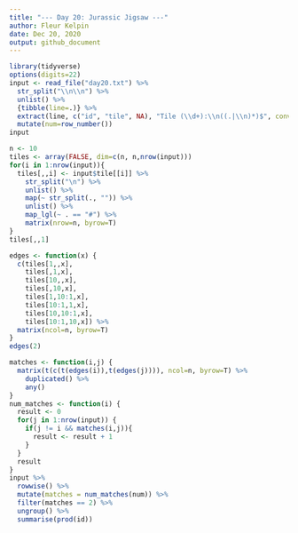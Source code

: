```yaml
---
title: "--- Day 20: Jurassic Jigsaw ---"
author: Fleur Kelpin
date: Dec 20, 2020
output: github_document
---
```


```r
library(tidyverse)
options(digits=22)
input <- read_file("day20.txt") %>%
  str_split("\\n\\n") %>%
  unlist() %>%
  {tibble(line=.)} %>%
  extract(line, c("id", "tile", NA), "Tile (\\d+):\\n((.|\\n)*)$", convert = T) %>%
  mutate(num=row_number())
input
```
```r
n <- 10
tiles <- array(FALSE, dim=c(n, n,nrow(input)))
for(i in 1:nrow(input)){
  tiles[,,i] <- input$tile[[i]] %>%
    str_split("\n") %>%
    unlist() %>%
    map(~ str_split(., "")) %>%
    unlist() %>%
    map_lgl(~ . == "#") %>%
    matrix(nrow=n, byrow=T)
}
tiles[,,1]
```
```r
edges <- function(x) {
  c(tiles[1,,x],
    tiles[,1,x],
    tiles[10,,x],
    tiles[,10,x],
    tiles[1,10:1,x],
    tiles[10:1,1,x],
    tiles[10,10:1,x],
    tiles[10:1,10,x]) %>%
  matrix(ncol=n, byrow=T)
}
edges(2)
```

```r
matches <- function(i,j) {
  matrix(t(c(t(edges(i)),t(edges(j)))), ncol=n, byrow=T) %>%
    duplicated() %>%
    any()
}
num_matches <- function(i) {
  result <- 0
  for(j in 1:nrow(input)) {
    if(j != i && matches(i,j)){
      result <- result + 1
    }
  }
  result
}
input %>%
  rowwise() %>%
  mutate(matches = num_matches(num)) %>%
  filter(matches == 2) %>%
  ungroup() %>%
  summarise(prod(id))
```